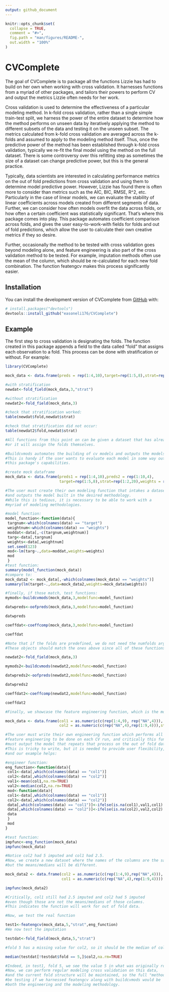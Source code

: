 ```yaml
---
output: github_document
---
```


<!-- README.md is generated from README.Rmd. Please edit that file -->

```r
knitr::opts_chunk$set(
  collapse = TRUE,
  comment = "#>",
  fig.path = "man/figures/README-",
  out.width = "100%"
)
```

# CVComplete

<!-- badges: start -->
<!-- badges: end -->

The goal of CVComplete is to package all the functions Lizzie has had to build on her own when working with cross validation. It harnesses functions from a myriad of other packages, and tailors their powers to perform CV and output the metrics Lizzie often needs for her work.

Cross validation is used to determine the effectiveness of a particular modeling method. In k-fold cross validation, rather than a single simple train-test split, we harness the power of the entire dataset to determine how the method performs on unseen data by iteratively applying the method to different subsets of the data and testing it on the unseen subset. The metrics calculated from k-fold cross validation are averaged across the k-folds and assumed to apply to the modeling method itself. Thus, once the predictive power of the method has been established through k-fold cross validation, typically we re-fit the final model using the method on the full dataset. There is some controversy over this refitting step as sometimes the size of a dataset can change predictive power, but this is the general practice.

Typically, data scientists are interested in calculating performance metrics on the out of fold predictions from cross validation and using them to determine model predictive power. However, Lizzie has found there is often more to consider than metrics such as the AIC, BIC, RMSE, R^2, etc. Particularly in the case of linear models, we can evaluate the stability of linear coefficients across models created from different segments of data. Further, we can consider how often models overfit the data across folds, or how often a certain coefficient was statistically significant. That's where this package comes into play. This package automates coefficient comparison across folds, and gives the user easy-to-work-with fields for folds and out of fold predictions, which allow the user to calculate their own creative metrics if they so desire.

Further, occasionally the method to be tested with cross validation goes beyond modeling alone, and feature engineering is also part of the cross validation method to be tested. For example, imputation methods often use the mean of the column, which should be re-calculated for each new fold combination. The function featengcv makes this process significantly easier.


## Installation

You can install the development version of CVComplete from [GitHub](https://github.com/) with:

``` r
# install.packages("devtools")
devtools::install_github("easoneli176/CVComplete")
```

## Example

The first step to cross validation is designating the folds. The function created in this package appends a field to the data called "fold" that assigns each observation to a fold. This process can be done with stratification or without. For example:

```r
library(CVComplete)

mock_data <- data.frame(preds = rep(1:4,10),target=rep(1:5,8),strat=rep(1:2,20))

#with stratification
newdat<-fold_field(mock_data,3,"strat")

#without stratification
newdat2<-fold_field(mock_data,3)

#check that stratification worked:
table(newdat$fold,newdat$strat)

#check that stratification did not occur:
table(newdat2$fold,newdat$strat)

#All functions from this point on can be given a dataset that has already been assigned folds, 
#or it will assign the folds themselves.

#Buildcvmods automates the building of cv models and outputs the models into a list. 
#This is handy if the user wants to evaluate each model in some way outside 
#this package's capabilities. 

#create mock dataframe
mock_data <- data.frame(preds1 = rep(1:4,10),preds2 = rep(1:10,4), 
                        target=rep(1:5,8),strat=rep(1:2,20),weights = rep(c(2,1),20))

#The user must create their own modeling function that intakes a dataset 
#and outputs the model built in the desired methodology. 
#While this is tedious, it is necessary to be able to work with a 
#myriad of modeling methodologies.

#model function:
model_function<-function(data){
 targnum<-which(colnames(data) == "target")
 weightnum<-which(colnames(data) == "weights")
 moddat<-data[,-c(targnum,weightnum)]
 targ<-data[,targnum]
 weights<-data[,weightnum]
 set.seed(123)
 mod<-lm(targ~.,data=moddat,weights=weights)
 mod
 }
#test function:
summary(model_function(mock_data))
#compare to:
mock_data2 <- mock_data[,-which(colnames(mock_data) == "weights")]
summary(lm(target~.,data=mock_data2,weights=mock_data$weights))

#finally, if those match, test functions:
mymods<-buildcvmods(mock_data,3,modelfunc=model_function)

datwpreds<-oofpreds(mock_data,3,modelfunc=model_function)

datwpreds

coeffdat<-coeffcomp(mock_data,3,modelfunc=model_function)

coeffdat

#Note that if the folds are predefined, we do not need the numfolds argument. 
#These objects should match the ones above since all of these functions call foldfield:

newdat2<-fold_field(mock_data,3)

mymods2<-buildcvmods(newdat2,modelfunc=model_function)

datwpreds2<-oofpreds(newdat2,modelfunc=model_function)

datwpreds2

coeffdat2<-coeffcomp(newdat2,modelfunc=model_function)

coeffdat2

#Finally, we showcase the feature engineering function, which is the most complex.

mock_data <- data.frame(col1 = as.numeric(c(rep(1:4,9), rep("NA",4))), 
                        col2 = as.numeric(c(rep("NA",4),rep(1:9,4))),strat=rep(c(1,2),20))

#The user must write their own engineering function which performs all necessary 
#feature engineering to be done on each CV run, and critically this function 
#must output the model that repeats that process on the out of fold data. 
#This is tricky to write, but it is needed to provide user flexibility, 
#and our example helps:

#engineer function:
eng_function<-function(data){
 col1<-data[,which(colnames(data) == "col1")]
 col2<-data[,which(colnames(data) == "col2")]
 val1<-mean(col1,na.rm=TRUE)
 val2<-median(col2,na.rm=TRUE)
 mod<-function(data){
 col1<-data[,which(colnames(data) == "col1")]
 col2<-data[,which(colnames(data) == "col2")]
 data[,which(colnames(data) == "col1")]<-ifelse(is.na(col1),val1,col1)
 data[,which(colnames(data) == "col2")]<-ifelse(is.na(col2),val2,col2)
 data
 }
 mod
}

#test function:
impfunc<-eng_function(mock_data)
impfunc(mock_data)

#Notice col2 had 5 imputed and col1 had 2.5. 
#Now, we create a new dataset where the names of the columns are the same,
#but the means/medians will be different.

mock_data2 <- data.frame(col2 = as.numeric(c(rep(1:4,9),rep("NA",4))),
                         col1 = as.numeric(c(rep("NA",4),rep(1:9,4))))

impfunc(mock_data2)

#Critically, col1 still had 2.5 imputed and col2 had 5 imputed 
#even though those are not the means/medians of those columns. 
#This indicates the function will work for out of fold data.

#Now, we test the real function

test1<-featengcv(mock_data,5,"strat",eng_function)
#We now test the imputation

testdat<-fold_field(mock_data,5,"strat")

#fold 5 has a missing value for col2, so it should be the median of col2 in folds 1-4:

median(testdat[!testdat$fold == 5,]$col2,na.rm=TRUE)

#Indeed, in test1, fold 5, we see the value 5 in what was originally row 2. It works!!!
#Now, we can perform regular modeling cross validation on this data,
#and the current fold structure will be maintained, so the full "method" we would
#be testing if we harnessed featengcv along with buildcvmods would be
#both the engineering and the modeling methodology.

```
